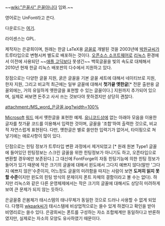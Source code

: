~~[[wiki:"은꼴사" 은꼴]]아니다 임뫄.~~

영어로는 UnFont라고 쓴다.

다운로드는 [http://kldp.net/projects/unfonts/ 여기].

라이센스는 GPL.

제작자는 은광희이며, 원래는 한글 LaTeX용 [[글꼴]]로 개발된 것을 2003년에 [[박원규]]씨가 트루타입으로 변형시켜 별도로 배포하는 것이다. [[오픈소스 소프트웨어]]로 [[리눅스]] 환경에서 이전에 사용되던 ~~[[애플 고딕]]보다 못생긴~~ 백묵글꼴을 빛의 속도로 대체해서 2010년 현재 한글 리눅스 배포판의 다수에서 지원하고 있다.

장점으로는 다양한 글꼴 지원, 굵은 글꼴을 기본 글꼴 세트에 대해서 네이티브로 지원, 한자 지원, 그리고 비교적 최근에는 일부 글꼴에 대해서 '''첫가끝 옛한글'''[* 전문 출판용 글꼴외에는, 거의 유일하게 옛한글을 표현할 수 있는 글꼴이다.] 지원까지 추가되어 있으며, 실제로 써보면 돈주고 사서 쓰는 것보다야 못하겠지만 상당히 괜찮다.

attachment:/MS_word_은글꼴.jpg?width=100%

[[Microsoft]] [[워드]] 에서 옛한글을 표현한 예제. [[유니코드]]상에 없는 아래아 모음을 이용한 글자를 첫가끝 코드를 이용해서 입력한 것이며, 글꼴을 '조합'하여 출력한 것으로, 비교적 자연스럽게 표현된다. 다만, 옛한글은 별로 쓸만한 입력기가 없어서, 타이핑으로 쳐 넣기에는 애로사항이 많이 있다.

단점으로는 힌팅 정보가 트루타입 변환 과정에서 제거되었고 [* 원래 원본 Type1 글꼴에 들어있던 힌팅정보는 스크린 글꼴을 위한 힌팅정보가 아니기도 하고, 오픈타입으로 변환할 경우에만 보존된다.] 그 대신에 FontForge의 자동 힌팅기능에 의한 힌팅 정보가 들어가 있기 때문에 작은 크기의 글꼴에 대해서 윈도에서 그다지 예쁘지 않다(말만 '그다지 예쁘지 않은'수준이지, 어느정도 글꼴의 미려함을 따지는 사람이 보면 '''도저히 읽지 못할 수준'''이지만 윈도의 힌팅 방식의 문제이지 폰트 자체의 결함이라고 볼 수는 없다). 하지만 리눅스와 같은 다른 운영체제에서는 작은 크기의 글꼴에 대해서도 상당히 미려하게 보여 큰 문제가 되지 않는 듯하다.

은글꼴중 은봄체가 태시스템의 태나무체가 동일한 것으로 드러나 사용할 수 없게 되었다. 다행히 [[wkpark]]씨가 태시스템에 비상업적으로는 쓸수 있게 하겠다고 확인을 받아 비영리로는 쓸수 있다. 은광희씨는 폰트를 구성하는 자소 조합체계만 동일하다고 반론하였지만, 실제로는 자소의 모양도 유사하였기 때문이다.

